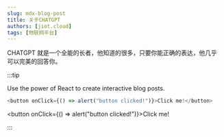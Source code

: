 ```yaml
---
slug: mdx-blog-post
title: 关于CHATGPT
authors: [jiot.cloud]
tags: [物联网平台]
---
```


CHATGPT 就是一个全能的长者，他知道的很多，只要你能正确的表达，他几乎可以完美的回答你。

:::tip

Use the power of React to create interactive blog posts.

```js
<button onClick={() => alert("button clicked!")}>Click me!</button>
```

<button onClick={() => alert("button clicked!")}>Click me!</button>

:::
